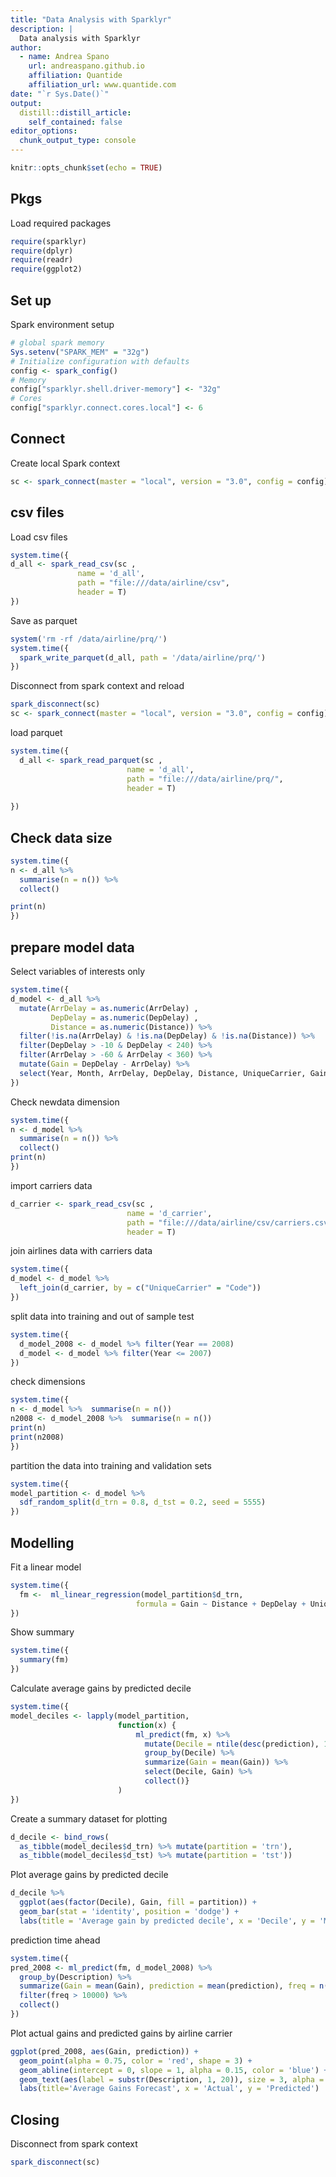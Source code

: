 ```yaml
---
title: "Data Analysis with Sparklyr"
description: |
  Data analysis with Sparklyr
author:
  - name: Andrea Spano
    url: andreaspano.github.io
    affiliation: Quantide
    affiliation_url: www.quantide.com 
date: "`r Sys.Date()`" 
output:
  distill::distill_article:
    self_contained: false
editor_options: 
  chunk_output_type: console
---
```




```r
knitr::opts_chunk$set(echo = TRUE)
```


## Pkgs

Load required packages


```r
require(sparklyr)
require(dplyr)
require(readr)
require(ggplot2)
```

## Set up 

Spark environment setup 


```r
# global spark memory
Sys.setenv("SPARK_MEM" = "32g")
# Initialize configuration with defaults
config <- spark_config()
# Memory
config["sparklyr.shell.driver-memory"] <- "32g"
# Cores
config["sparklyr.connect.cores.local"] <- 6
```

## Connect 

Create local Spark context 

```r
sc <- spark_connect(master = "local", version = "3.0", config = config)
```

## csv files

Load csv files

```r
system.time({
d_all <- spark_read_csv(sc , 
               name = 'd_all',
               path = "file:///data/airline/csv",
               header = T)
})
```

Save as parquet 

```r
system('rm -rf /data/airline/prq/')
system.time({
  spark_write_parquet(d_all, path = '/data/airline/prq/')
})
```

Disconnect from spark context and reload

```r
spark_disconnect(sc)
sc <- spark_connect(master = "local", version = "3.0", config = config)
```


load parquet

```r
system.time({
  d_all <- spark_read_parquet(sc , 
                          name = 'd_all',
                          path = "file:///data/airline/prq/", 
                          header = T)
  
})
```


## Check data size

```r
system.time({
n <- d_all %>% 
  summarise(n = n()) %>% 
  collect()

print(n) 
})
```


##  prepare  model data  

Select variables of interests only 

```r
system.time({
d_model <- d_all %>%
  mutate(ArrDelay = as.numeric(ArrDelay) ,
         DepDelay = as.numeric(DepDelay) ,
         Distance = as.numeric(Distance)) %>% 
  filter(!is.na(ArrDelay) & !is.na(DepDelay) & !is.na(Distance)) %>%
  filter(DepDelay > -10 & DepDelay < 240) %>%
  filter(ArrDelay > -60 & ArrDelay < 360) %>% 
  mutate(Gain = DepDelay - ArrDelay) %>%
  select(Year, Month, ArrDelay, DepDelay, Distance, UniqueCarrier, Gain)
})
```

Check newdata dimension 

```r
system.time({
n <- d_model %>% 
  summarise(n = n()) %>% 
  collect()
print(n)
})

```

import carriers data 

```r
d_carrier <- spark_read_csv(sc , 
                          name = 'd_carrier',
                          path = "file:///data/airline/csv/carriers.csv", 
                          header = T)
```

join airlines data with carriers data

```r
system.time({
d_model <- d_model %>% 
  left_join(d_carrier, by = c("UniqueCarrier" = "Code"))
})
```

split data into training and out of sample test 

```r
system.time({
  d_model_2008 <- d_model %>% filter(Year == 2008)
  d_model <- d_model %>% filter(Year <= 2007)
})
```


check dimensions 

```r
system.time({
n <- d_model %>%  summarise(n = n())
n2008 <- d_model_2008 %>%  summarise(n = n())
print(n)
print(n2008)
})


```
 
partition the data into training and validation sets

```r
system.time({
model_partition <- d_model %>% 
  sdf_random_split(d_trn = 0.8, d_tst = 0.2, seed = 5555)
})
```

## Modelling 

Fit a linear model

```r
system.time({
  fm <-  ml_linear_regression(model_partition$d_trn, 
                            formula = Gain ~ Distance + DepDelay + UniqueCarrier)
})
```

Show summary

```r
system.time({  
  summary(fm) 
})
```

Calculate average gains by predicted decile


```r
system.time({
model_deciles <- lapply(model_partition, 
                        function(x) {
                            ml_predict(fm, x) %>%
                              mutate(Decile = ntile(desc(prediction), 10)) %>%
                              group_by(Decile) %>%
                              summarize(Gain = mean(Gain)) %>%
                              select(Decile, Gain) %>%
                              collect()}
                        )
})
```


Create a summary dataset for plotting

```r
d_decile <- bind_rows(
  as_tibble(model_deciles$d_trn) %>% mutate(partition = 'trn'),
  as_tibble(model_deciles$d_tst) %>% mutate(partition = 'tst'))
```
  

Plot average gains by predicted decile

```r
d_decile %>%
  ggplot(aes(factor(Decile), Gain, fill = partition)) +
  geom_bar(stat = 'identity', position = 'dodge') +
  labs(title = 'Average gain by predicted decile', x = 'Decile', y = 'Minutes')
```

prediction time ahead

```r
system.time({
pred_2008 <- ml_predict(fm, d_model_2008) %>%
  group_by(Description) %>%
  summarize(Gain = mean(Gain), prediction = mean(prediction), freq = n()) %>%
  filter(freq > 10000) %>%
  collect()
})
```

Plot actual gains and predicted gains by airline carrier

```r
ggplot(pred_2008, aes(Gain, prediction)) + 
  geom_point(alpha = 0.75, color = 'red', shape = 3) +
  geom_abline(intercept = 0, slope = 1, alpha = 0.15, color = 'blue') +
  geom_text(aes(label = substr(Description, 1, 20)), size = 3, alpha = 0.75, vjust = -1) +
  labs(title='Average Gains Forecast', x = 'Actual', y = 'Predicted')
```


## Closing 

Disconnect from spark context

```r
spark_disconnect(sc)
```
